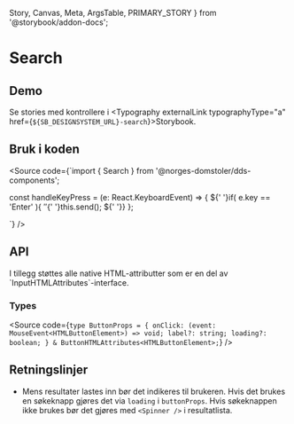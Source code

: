   Story,
  Canvas,
  Meta,
  ArgsTable,
  PRIMARY_STORY
} from '@storybook/addon-docs';

<Meta title="Design system/Search/API" component={Search} />

# Search

<ComponentLinkRow
  docsHref="https://design.domstol.no/987b33f71/p/207165-search/b/875fab"
  figmaHref="https://www.figma.com/file/ewqSDmkgqDQ5PyOsRp4V5b/?node-id=1461%3A0"
  githubHref="https://github.com/domstolene/designsystem/tree/master/components/src/components/Search"
/>

## Demo

<Canvas>
  <Story id="design-system-search--default" />
</Canvas>

<Canvas>
  <Story id="design-system-search--with-button" />
</Canvas>

Se stories med kontrollere i <Typography externalLink typographyType="a" href={`${SB_DESIGNSYSTEM_URL}-search`}>Storybook</Typography>.

## Bruk i koden

<Source code={`import { Search } from '@norges-domstoler/dds-components';

const handleKeyPress = (e: React.KeyboardEvent<FormControl>) => {
${' '}if( e.key == 'Enter' ){
${' '}${' '}this.send();
${' '}}
};

<Search onKeyPress={handleKeyPress} />
`} />

## API

<ArgsTable story={PRIMARY_STORY} />
I tillegg støttes alle native HTML-attributter som er en del av `InputHTMLAttributes<HTMLInputElement>`-interface.

### Types

<Source
  code={`type ButtonProps = {
  onClick: (event: MouseEvent<HTMLButtonElement>) => void;
  label?: string;
  loading?: boolean;
} & ButtonHTMLAttributes<HTMLButtonElement>;`}
/>

## Retningslinjer

- Mens resultater lastes inn bør det indikeres til brukeren. Hvis det brukes en søkeknapp gjøres det via `loading` i `buttonProps`. Hvis søkeknappen ikke brukes bør det gjøres med `<Spinner />` i resultatlista.
